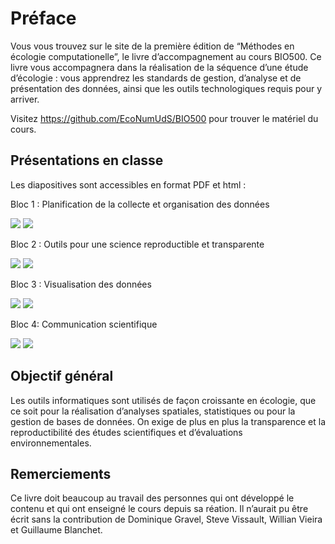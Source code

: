 # Préface {.unnumbered}

Vous vous trouvez sur le site de la première édition de "Méthodes en écologie computationelle", le livre d'accompagnement au cours BIO500. Ce livre vous accompagnera dans la réalisation de la séquence d'une étude d'écologie : vous apprendrez les standards de gestion, d'analyse et de présentation des données, ainsi que les outils technologiques requis pour y arriver.

Visitez <https://github.com/EcoNumUdS/BIO500> pour trouver le matériel du cours.

## Présentations en classe

Les diapositives sont accessibles en format PDF et html :

Bloc 1 : Planification de la collecte et organisation des données

[![](https://img.shields.io/badge/HTML-Pr%C3%A9sentation-blue)](https://econumuds.github.io/BIO500/bloc1/) [![](https://img.shields.io/badge/PDF-Pr%C3%A9sentation-yellow)](https://econumuds.github.io/BIO500/bloc1/bloc1.pdf)


Bloc 2 : Outils pour une science reproductible et transparente

[![](https://img.shields.io/badge/HTML-Pr%C3%A9sentation-blue)](https://econumuds.github.io/BIO500/bloc2/) [![](https://img.shields.io/badge/PDF-Pr%C3%A9sentation-yellow)](https://econumuds.github.io/BIO500/bloc2/bloc2.pdf)

Bloc 3 : Visualisation des données

[![](https://img.shields.io/badge/HTML-Pr%C3%A9sentation-blue)](https://econumuds.github.io/BIO500/bloc3/) [![](https://img.shields.io/badge/PDF-Pr%C3%A9sentation-yellow)](https://econumuds.github.io/BIO500/bloc3/bloc3.pdf)

Bloc 4: Communication scientifique

[![](https://img.shields.io/badge/HTML-Pr%C3%A9sentation-blue)](https://econumuds.github.io/BIO500/bloc4/) [![](https://img.shields.io/badge/PDF-Pr%C3%A9sentation-yellow)](https://econumuds.github.io/BIO500/bloc4/bloc4.pdf)

## Objectif général

Les outils informatiques sont utilisés de façon croissante en écologie, que ce soit pour la réalisation d'analyses spatiales, statistiques ou pour la gestion de bases de données. On exige de plus en plus la transparence et la reproductibilité des études scientifiques et d'évaluations environnementales. 


## Remerciements

Ce livre doit beaucoup au travail des personnes qui ont développé le contenu et qui ont enseigné le cours depuis sa réation. Il n'aurait pu être écrit sans la contribution de Dominique Gravel, Steve Vissault, Willian Vieira et Guillaume Blanchet.
